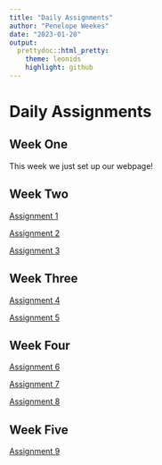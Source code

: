 ```yaml
---
title: "Daily Assignments"
author: "Penelope Weekes"
date: "2023-01-20"
output:
  prettydoc::html_pretty:
    theme: leonids
    highlight: github
---
```


# Daily Assignments
## Week One
This week we just set up our webpage! 

## Week Two
[Assignment 1](assignment1.html)  

[Assignment 2](assignment2.html)

[Assignment 3](assignment3.html)

## Week Three
[Assignment 4](assignment4.html)

[Assignment 5](assignment5.html)

## Week Four
[Assignment 6](assignment6.html)

[Assignment 7](assignment7.html)

[Assignment 8](assignment8.html)

## Week Five
[Assignment 9](assignment9.html)